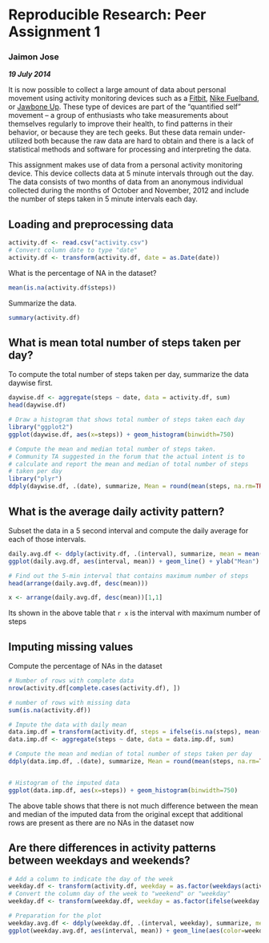 
# Reproducible Research: Peer Assignment 1
### Jaimon Jose
**_19 July 2014_**

It is now possible to collect a large amount of data about personal movement using activity monitoring devices such as a [Fitbit][1], [Nike Fuelband][2], or [Jawbone Up][3]. These type of devices are part of the "quantified self" movement -- a group of enthusiasts who take measurements about themselves regularly to improve their health, to find patterns in their behavior, or because they are tech geeks. But these data remain under-utilized both because the raw data are hard to obtain and there is a lack of statistical methods and software for processing and interpreting the data.

This assignment makes use of data from a personal activity monitoring device. This device collects data at 5 minute intervals through out the day. The data consists of two months of data from an anonymous individual collected during the months of October and November, 2012 and include the number of steps taken in 5 minute intervals each day.

## Loading and preprocessing data
```r
activity.df <- read.csv("activity.csv")
# Convert column date to type "date"
activity.df <- transform(activity.df, date = as.Date(date))
```

What is the percentage of NA in the dataset?
```r
mean(is.na(activity.df$steps))
```

Summarize the data.
```r
summary(activity.df)
```

## What is mean total number of steps taken per day?
To compute the total number of steps taken per day, summarize the data daywise first.
```r
daywise.df <- aggregate(steps ~ date, data = activity.df, sum)
head(daywise.df)

# Draw a histogram that shows total number of steps taken each day
library("ggplot2")
ggplot(daywise.df, aes(x=steps)) + geom_histogram(binwidth=750)

# Compute the mean and median total number of steps taken.
# Community TA suggested in the forum that the actual intent is to 
# calculate and report the mean and median of total number of steps 
# taken per day
library("plyr")
ddply(daywise.df, .(date), summarize, Mean = round(mean(steps, na.rm=TRUE), 2), Median = median(steps, na.rm=TRUE))
```


## What is the average daily activity pattern?
Subset the data in a 5 second interval and compute the daily average for each of those intervals.

```r
daily.avg.df <- ddply(activity.df, .(interval), summarize, mean = mean(steps, na.rm=TRUE))
ggplot(daily.avg.df, aes(interval, mean)) + geom_line() + ylab("Mean") + xlab("Interval")

# Find out the 5-min interval that contains maximum number of steps
head(arrange(daily.avg.df, desc(mean)))
```

```r
x <- arrange(daily.avg.df, desc(mean))[1,1]
```
Its shown in the above table that `r x` is the interval with maximum number of steps

## Imputing missing values
Compute the percentage of NAs in the dataset
```r
# Number of rows with complete data
nrow(activity.df[complete.cases(activity.df), ])

# number of rows with missing data
sum(is.na(activity.df))

# Impute the data with daily mean
data.imp.df = transform(activity.df, steps = ifelse(is.na(steps), mean(steps, na.rm=TRUE), steps))
data.imp.df <- aggregate(steps ~ date, data = data.imp.df, sum)

# Compute the mean and median of total number of steps taken per day
ddply(data.imp.df, .(date), summarize, Mean = round(mean(steps, na.rm=TRUE), 2), Median = median(steps, na.rm=TRUE))


# Histogram of the imputed data
ggplot(data.imp.df, aes(x=steps)) + geom_histogram(binwidth=750)

```
The above table shows that there is not much difference between the mean and median of the imputed data from the original except that additional rows are present as there are no NAs in the dataset now

## Are there differences in activity patterns between weekdays and weekends?
```r
# Add a column to indicate the day of the week
weekday.df <- transform(activity.df, weekday = as.factor(weekdays(activity.df$date)))
# Convert the column day of the week to "weekend" or "weekday"
weekday.df <- transform(weekday.df, weekday = as.factor(ifelse(weekday.df$weekday %in% c("Saturday", "Sunday"), "weekend", "weekday"))) 

# Preparation for the plot
weekday.avg.df <- ddply(weekday.df, .(interval, weekday), summarize, mean = mean(steps, na.rm=TRUE))
ggplot(weekday.avg.df, aes(interval, mean)) + geom_line(aes(color=weekday)) + ylab("Number of steps") + xlab("Interval") + facet_grid( weekday ~ .)
```


[1]: http://fitbit.com "Fitbit"
[2]: http://www.nike.com/us/en_us/c/nikeplus-fuelband "Nike Fuelband"
[3]: https://jawbone.com/up "A fitter you"